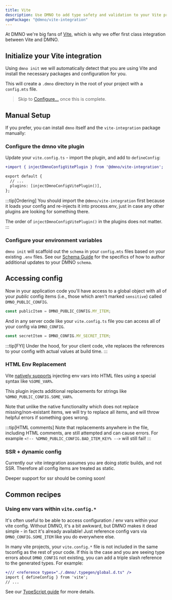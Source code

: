 ```yaml
---
title: Vite
description: Use DMNO to add type safety and validation to your Vite project's configuration. 
npmPackage: "@dmno/vite-integration"
---
```



At DMNO we're big fans of [Vite](https://vitejs.dev/), which is why we offer first class integration between Vite and DMNO. 

## Initialize your Vite integration

Using `dmno init` we will automatically detect that you are using Vite and install the necessary packages and configuration for you.

<TabbedCode dynamicExec="dmno init" />

This will create a `.dmno` directory in the root of your project with a `config.mts` file.

> Skip to [Configure...](#configure-your-environment-variables) once this is complete.

## Manual Setup

If you prefer, you can install `dmno` itself and the `vite-integration` package manually:

<TabbedCode packageName="@dmno/vite-integration dmno" />


### Configure the dmno vite plugin

Update your `vite.config.ts` - import the plugin, and add to `defineConfig`:

```diff lang="ts" title="vite.config.ts" ins="injectDmnoConfigVitePlugin()"
+import { injectDmnoConfigVitePlugin } from '@dmno/vite-integration';

export default {
  // ...
  plugins: [injectDmnoConfigVitePlugin()],
};
```

:::tip[Ordering]
You should import the `@dmno/vite-integration` first because it loads your config and re-injects it into process.env, just in case any other plugins are looking for something there.

The order of `injectDmnoConfigVitePlugin()` in the plugins does not matter.
:::


### Configure your environment variables    

`dmno init` will scaffold out the `schema` in your `config.mts` files based on your existing `.env` files. See our [Schema Guide](/docs/guides/schema/) for the specifics of how to author additional updates to your DMNO `schema`. 

## Accessing config

Now in your application code you'll have access to a global object with all of your _public_ config items (i.e., those which aren't marked `sensitive`) called `DMNO_PUBLIC_CONFIG`. 

```js
const publicItem = DMNO_PUBLIC_CONFIG.MY_ITEM;
```

And in any server code like your `vite.config.ts` file you can access all of your config via `DMNO_CONFIG`.

```js
const secretItem = DMNO_CONFIG.MY_SECRET_ITEM;
```


:::tip[FYI]
Under the hood, for your client code, vite replaces the references to your config with actual values at build time.
:::

### HTML Env Replacement
Vite [natively supports](https://vitejs.dev/guide/env-and-mode#html-env-replacement) injecting env vars into HTML files using a special syntax like `%SOME_VAR%`.

This plugin injects additional replacements for strings like `%DMNO_PUBLIC_CONFIG.SOME_VAR%`.

Note that unlike the native functionality which does not replace missing/non-existant items, we will try to replace all items, and will throw helpful errors if something goes wrong.

:::tip[HTML comments]
Note that replacements anywhere in the file, including HTML comments, are still attempted and can cause errors. For example `<!-- %DMNO_PUBLIC_CONFIG.BAD_ITEM_KEY% -->` will still fail!
:::


### SSR + dynamic config

Currently our vite integration assumes you are doing _static_ builds, and not SSR. Therefore all config items are treated as static.

Deeper support for ssr should be coming soon!

## Common recipes

### Using env vars within `vite.config.*`
It's often useful to be able to access configuration / env vars within your vite config. Without DMNO, it's a bit awkward, but DMNO makes it dead simple - in fact it's already available! Just reference config vars via `DMNO_CONFIG.SOME_ITEM` like you do everywhere else.

In many vite projects, your `vite.config.*` file is not included in the same tsconfig as the rest of your code. If this is the case and you are seeing type errors about `DMNO_CONFIG` not existing, you can add a triple slash reference to the generated types. For example:

```diff lang="ts" title="vite.config.ts"
+/// <reference types="./.dmno/.typegen/global.d.ts" />
import { defineConfig } from 'vite';
// ...
```
See our [TypeScript guide](/docs/guides/typescript/) for more details.

